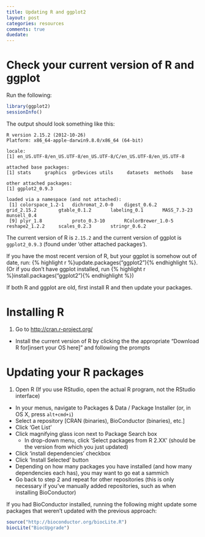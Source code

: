 ```yaml
---
title: Updating R and ggplot2
layout: post
categories: resources
comments: true
duedate:
---
```


# Check your current version of R and ggplot

Run the following:

```r
library(ggplot2)
sessionInfo()
```

The output should look something like this:

    R version 2.15.2 (2012-10-26)
    Platform: x86_64-apple-darwin9.8.0/x86_64 (64-bit)

    locale:
    [1] en_US.UTF-8/en_US.UTF-8/en_US.UTF-8/C/en_US.UTF-8/en_US.UTF-8

    attached base packages:
    [1] stats     graphics  grDevices utils     datasets  methods   base

    other attached packages:
    [1] ggplot2_0.9.3

    loaded via a namespace (and not attached):
     [1] colorspace_1.2-1   dichromat_2.0-0    digest_0.6.2       grid_2.15.2        gtable_0.1.2       labeling_0.1       MASS_7.3-23        munsell_0.4
     [9] plyr_1.8           proto_0.3-10       RColorBrewer_1.0-5 reshape2_1.2.2     scales_0.2.3       stringr_0.6.2

The current version of R is `2.15.2` and the current version of ggplot is `ggplot2_0.9.3` (found under 'other attached packages').

If you have the most recent version of R, but your ggplot is somehow out of date, run: {% highlight r %}update.packages("ggplot2"){% endhighlight %}. (Or if you don't have ggplot installed, run {% highlight r %}install.packages("ggplot2"){% endhighlight %})

If both R and ggplot are old, first install R and then update your packages.

# Installing R

1. Go to <http://cran.r-project.org/>
- Install the current version of R by clicking the the appropriate "Download R for[insert your OS here]" and following the prompts

# Updating your R packages

1. Open R (If you use RStudio, open the actual R program, not the RStudio interface)
- In your menus, navigate to Packages & Data / Package Installer (or, in OS X, press `alt+cmd+i`)
- Select a repository [CRAN (binaries), BioConductor (binaries), etc.]
- Click 'Get List'
- Click magnifying glass icon next to Package Search box
    - In drop-down menu, click 'Select packages from R 2.XX' (should be the version from which you just updated)
- Click 'install dependencies' checkbox
- Click 'Install Selected' button
- Depending on how many packages you have installed (and how many dependencies each has), you may want to go eat a sammich
- Go back to step 2 and repeat for other repositories (this is only necessary if you've manually added repositories, such as when installing BioConductor)

If you had BioConductor installed, running the following might update some packages that weren't updated with the previous approach:

```r
source("http://bioconductor.org/biocLite.R")
biocLite("BiocUpgrade")
```
